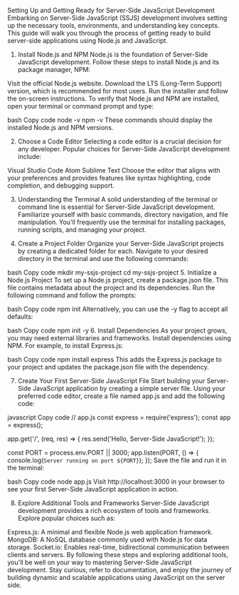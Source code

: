 
Setting Up and Getting Ready for Server-Side JavaScript Development
Embarking on Server-Side JavaScript (SSJS) development involves setting up the necessary tools, environments, and understanding key concepts. This guide will walk you through the process of getting ready to build server-side applications using Node.js and JavaScript.

1. Install Node.js and NPM
Node.js is the foundation of Server-Side JavaScript development. Follow these steps to install Node.js and its package manager, NPM:

Visit the official Node.js website.
Download the LTS (Long-Term Support) version, which is recommended for most users.
Run the installer and follow the on-screen instructions.
To verify that Node.js and NPM are installed, open your terminal or command prompt and type:

bash
Copy code
node -v
npm -v
These commands should display the installed Node.js and NPM versions.

2. Choose a Code Editor
Selecting a code editor is a crucial decision for any developer. Popular choices for Server-Side JavaScript development include:

Visual Studio Code
Atom
Sublime Text
Choose the editor that aligns with your preferences and provides features like syntax highlighting, code completion, and debugging support.

3. Understanding the Terminal
A solid understanding of the terminal or command line is essential for Server-Side JavaScript development. Familiarize yourself with basic commands, directory navigation, and file manipulation. You'll frequently use the terminal for installing packages, running scripts, and managing your project.

4. Create a Project Folder
Organize your Server-Side JavaScript projects by creating a dedicated folder for each. Navigate to your desired directory in the terminal and use the following commands:

bash
Copy code
mkdir my-ssjs-project
cd my-ssjs-project
5. Initialize a Node.js Project
To set up a Node.js project, create a package.json file. This file contains metadata about the project and its dependencies. Run the following command and follow the prompts:

bash
Copy code
npm init
Alternatively, you can use the -y flag to accept all defaults:

bash
Copy code
npm init -y
6. Install Dependencies
As your project grows, you may need external libraries and frameworks. Install dependencies using NPM. For example, to install Express.js:

bash
Copy code
npm install express
This adds the Express.js package to your project and updates the package.json file with the dependency.

7. Create Your First Server-Side JavaScript File
Start building your Server-Side JavaScript application by creating a simple server file. Using your preferred code editor, create a file named app.js and add the following code:

javascript
Copy code
// app.js
const express = require('express');
const app = express();

app.get('/', (req, res) => {
  res.send('Hello, Server-Side JavaScript!');
});

const PORT = process.env.PORT || 3000;
app.listen(PORT, () => {
  console.log(`Server running on port ${PORT}`);
});
Save the file and run it in the terminal:

bash
Copy code
node app.js
Visit http://localhost:3000 in your browser to see your first Server-Side JavaScript application in action.

8. Explore Additional Tools and Frameworks
Server-Side JavaScript development provides a rich ecosystem of tools and frameworks. Explore popular choices such as:

Express.js: A minimal and flexible Node.js web application framework.
MongoDB: A NoSQL database commonly used with Node.js for data storage.
Socket.io: Enables real-time, bidirectional communication between clients and servers.
By following these steps and exploring additional tools, you'll be well on your way to mastering Server-Side JavaScript development. Stay curious, refer to documentation, and enjoy the journey of building dynamic and scalable applications using JavaScript on the server side.